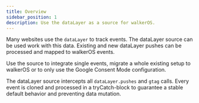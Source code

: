```yaml
---
title: Overview
sidebar_position: 1
description: Use the dataLayer as a source for walkerOS.
---
```



<PackageLink
  github="packages/web/sources/dataLayer/"
  npm="@walkerOS/web-source-dataLayer"
/>

Many websites use the `dataLayer` to track events. The dataLayer source can be
used work with this data. Existing and new dataLayer pushes can be processed and
mapped to walkerOS events.

Use the source to integrate single events, migrate a whole existing setup to
walkerOS or to only use the Google Consent Mode configuration.

The dataLayer source intercepts all `dataLayer.pushes` and `gtag` calls. Every
event is cloned and processed in a tryCatch-block to guarantee a stable default
behavior and preventing data mutation.

<DocCardList />
